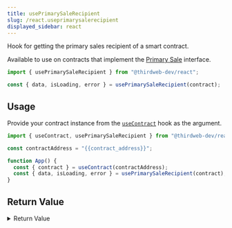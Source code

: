 ```yaml
---
title: usePrimarySaleRecipient
slug: /react.useprimarysalerecipient
displayed_sidebar: react
---
```


Hook for getting the primary sales recipient of a smart contract.

Available to use on contracts that implement the [Primary Sale](/solidity/extensions/primarysale) interface.

```jsx
import { usePrimarySaleRecipient } from "@thirdweb-dev/react";

const { data, isLoading, error } = usePrimarySaleRecipient(contract);
```

## Usage

Provide your contract instance from the [`useContract`](react/hooks/usecontract) hook as the argument.

```jsx
import { useContract, usePrimarySaleRecipient } from "@thirdweb-dev/react";

const contractAddress = "{{contract_address}}";

function App() {
  const { contract } = useContract(contractAddress);
  const { data, isLoading, error } = usePrimarySaleRecipient(contract);
}
```

## Return Value

<details>
  <summary>Return Value</summary>
  <div>

The hook's `data` property, once loaded, is a string with the wallet address of the primary sales recipient.

```ts
string;
```

</div>
</details>
